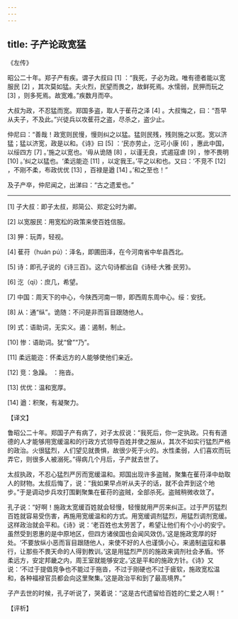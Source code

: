 ```yaml
---
---
---
```

title: 子产论政宽猛
---




《左传》

昭公二十年。郑子产有疾。谓子大叔曰 [1] ：“我死，子必为政。唯有德者能以宽服民 [2] ，其次莫如猛。夫火烈，民望而畏之，故鲜死焉。水懦弱，民狎而玩之 [3] ，则多死焉。故宽难。”疾数月而卒。

大叔为政，不忍猛而宽。郑国多盗，取人于萑苻之泽 [4] 。大叔悔之，曰：“吾早从夫子，不及此。”兴徒兵以攻萑苻之盗，尽杀之，盗少止。

仲尼曰：“善哉！政宽则民慢，慢则纠之以猛。猛则民残，残则施之以宽。宽以济猛；猛以济宽，政是以和。《诗》曰 [5] ：‘民亦劳止，汔可小康 [6] ，惠此中国，以绥四方 [7] 。’施之以宽也。‘毋从诡随 [8] ，以谨无良，式遏寇虐 [9] ，惨不畏明 [10] 。’纠之以猛也。‘柔远能迩 [11] ，以定我王。’平之以和也。又曰：‘不竞不 [12] ，不刚不柔，布政优优 [13] ，百禄是遒 [14] 。’和之至也！”

及子产卒，仲尼闻之，出涕曰：“古之遗爱也。”



* * *



[1] 子大叔：即子太叔，郑简公、郑定公时为卿。

[2] 以宽服民：用宽松的政策来使百姓信服。

[3] 狎：玩弄，轻视。

[4] 萑苻（huán pú）：泽名，即圃田泽，在今河南省中牟县西北。

[5] 诗：即孔子说的《诗三百》。这六句诗都出自《诗经·大雅·民劳》。

[6] 汔（qì）：庶几，希望。

[7] 中国：周天下的中心，今陕西河南一带，即西周东周中心。绥：安抚。

[8] 从：通“纵”。诡随：不问是非而盲目跟随他人。

[9] 式：语助词，无实义。遏：遏制，制止。

[10] 惨：语助词。犹“曾”“乃”。

[11] 柔远能迩：怀柔远方的人能够使他们亲近。

[12] 竞：急躁。 ：拖沓。

[13] 优优：温和宽厚。

[14] 遒：积聚，有凝聚力。

【译文】

鲁昭公二十年。郑国子产有病了，对子太叔说：“我死后，你一定执政。只有有道德的人才能够用宽缓温和的行政方式领导百姓并使之服从，其次不如实行猛烈严格的政治。火很猛烈，人们望见就畏惧，故很少死于火的。水性柔弱，人们喜欢而玩弄它，则很多人被溺死。”得病几个月后，子产就去世了。

太叔执政，不忍心猛烈严厉而宽缓温和。郑国出现许多盗贼，聚集在萑苻泽中劫取人的财物。太叔后悔了，说：“我如果早点听从夫子的话，就不会弄到这个地步。”于是调动步兵攻打围剿聚集在萑苻的盗贼，全部杀死。盗贼稍微收敛了。

孔子说：“好啊！施政太宽缓百姓就会轻慢，轻慢就用严厉来纠正。过于严厉猛烈百姓就容易受伤害，再施用宽缓温和的方式。用宽缓调剂猛烈，用猛烈调剂宽缓。这样政治就会平和。《诗》说：‘老百姓也太劳苦了，希望让他们有个小小的安宁。虽然受到恩惠的是中原地区，但四方诸侯国也会闻风效仿。’这是施政宽厚的好处。‘不要放纵小恶而盲目跟随他人，来使不好的人也谨慎小心，来遏制盗寇和暴行，让那些不畏天命的人得到教训。’这是用猛烈严厉的施政来调剂社会矛盾。‘怀柔远方，安定邦畿之内，周王室就能够安定。’这是平和的施政方针。《诗》又说：‘不过于提倡竞争也不能过于拖沓，不过于刚硬也不过于疲软，施政宽松温和，各种福禄官员都会向这里聚集。’这是政治平和到了最高境界。”

子产去世的时候，孔子听说了，哭着说：“这是古代遗留给百姓的仁爱之人啊！”

【评析】
